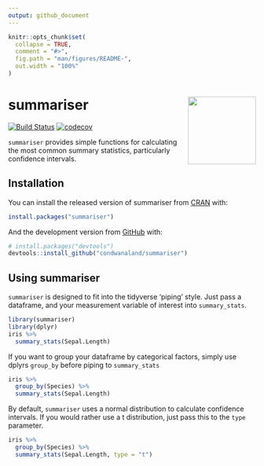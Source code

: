 ```yaml
---
output: github_document
---
```


<!-- README.md is generated from README.Rmd. Please edit that file -->

```r
knitr::opts_chunk$set(
  collapse = TRUE,
  comment = "#>",
  fig.path = "man/figures/README-",
  out.width = "100%"
)
```
# summariser <img src='man/figures/logo.png' align="right" height="138" />

<!-- badges: start -->
[![Build Status](https://travis-ci.org/condwanaland/summariser.svg?branch=master)](https://travis-ci.org/condwanaland/summariser) [![codecov](https://codecov.io/gh/condwanaland/summariser/branch/master/graph/badge.svg)](https://codecov.io/gh/condwanaland/summariser)
<!-- badges: end -->

`summariser` provides simple functions for calculating the most common summary statistics, particularly confidence intervals.

## Installation

You can install the released version of summariser from [CRAN](https://CRAN.R-project.org) with:

``` r
install.packages("summariser")
```

And the development version from [GitHub](https://github.com/) with:

``` r
# install.packages("devtools")
devtools::install_github("condwanaland/summariser")
```

## Using summariser

`summariser` is designed to fit into the tidyverse 'piping' style. Just pass a dataframe, and your measurement variable of interest into `summary_stats`.

```r
library(summariser)
library(dplyr)
iris %>% 
  summary_stats(Sepal.Length)
```


If you want to group your dataframe by categorical factors, simply use dplyrs `group_by` before piping to `summary_stats`
```r
iris %>%
  group_by(Species) %>% 
  summary_stats(Sepal.Length)
```


By default, `summariser` uses a normal distribution to calculate confidence intervals. If you would rather use a t distribution, just pass this to the `type` parameter.
```r
iris %>%
  group_by(Species) %>% 
  summary_stats(Sepal.Length, type = "t")
```
